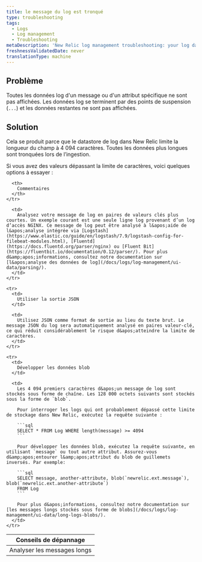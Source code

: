```yaml
---
title: le message du log est tronqué
type: troubleshooting
tags:
  - Logs
  - Log management
  - Troubleshooting
metaDescription: 'New Relic log management troubleshooting: your log data is not being displayed completely; it ends incompletely, with an ellipses.'
freshnessValidatedDate: never
translationType: machine
---
```


## Problème

Toutes les données log d&apos;un message ou d&apos;un attribut spécifique ne sont pas affichées. Les données log se terminent par des points de suspension (`...`) et les données restantes ne sont pas affichées.

## Solution

Cela se produit parce que le datastore de log dans New Relic limite la longueur du champ à 4 094 caractères. Toutes les données plus longues sont tronquées lors de l’ingestion.

Si vous avez des valeurs dépassant la limite de caractères, voici quelques options à essayer :

<table>
  <thead>
    <tr>
      <th style={{ width: "200px" }}>
        Conseils de dépannage
      </th>

      <th>
        Commentaires
      </th>
    </tr>
  </thead>

  <tbody>
    <tr>
      <td>
        Analyser les messages longs
      </td>

      <td>
        Analysez votre message de log en paires de valeurs clés plus courtes. Un exemple courant est une seule ligne log provenant d’un log d’accès NGINX. Ce message de log peut être analysé à l&apos;aide de l&apos;analyse intégrée via [Logstash](https://www.elastic.co/guide/en/logstash/7.9/logstash-config-for-filebeat-modules.html), [Fluentd](https://docs.fluentd.org/parser/nginx) ou [Fluent Bit](https://fluentbit.io/documentation/0.12/parser/). Pour plus d&amp;apos;informations, consultez notre documentation sur [l&apos;analyse des données de log](/docs/logs/log-management/ui-data/parsing/).
      </td>
    </tr>

    <tr>
      <td>
        Utiliser la sortie JSON
      </td>

      <td>
        Utilisez JSON comme format de sortie au lieu du texte brut. Le message JSON du log sera automatiquement analysé en paires valeur-clé, ce qui réduit considérablement le risque d&apos;atteindre la limite de caractères.
      </td>
    </tr>

    <tr>
      <td>
        Développer les données blob
      </td>

      <td>
        Les 4 094 premiers caractères d&apos;un message de log sont stockés sous forme de chaîne. Les 128 000 octets suivants sont stockés sous la forme de `blob`.

        Pour interroger les logs qui ont probablement dépassé cette limite de stockage dans New Relic, exécutez la requête suivante :

        ```sql
        SELECT * FROM Log WHERE length(message) >= 4094
        ```

        Pour développer les données blob, exécutez la requête suivante, en utilisant `message` ou tout autre attribut. Assurez-vous d&amp;apos;entourer l&amp;apos;attribut du blob de guillemets inversés. Par exemple:

        ```sql
        SELECT message, another-attribute, blob(`newrelic.ext.message`), blob(`newrelic.ext.another-attribute`)
        FROM Log
        ```

        Pour plus d&apos;informations, consultez notre documentation sur [les messages longs stockés sous forme de blobs](/docs/logs/log-management/ui-data/long-logs-blobs/).
      </td>
    </tr>
  </tbody>
</table>
